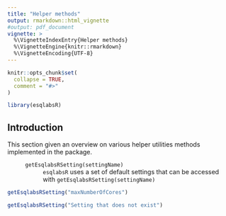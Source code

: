 ```yaml
---
title: "Helper methods"
output: rmarkdown::html_vignette
#output: pdf_document
vignette: >
  %\VignetteIndexEntry{Helper methods}
  %\VignetteEngine{knitr::rmarkdown}
  %\VignetteEncoding{UTF-8}
---
```


```r
knitr::opts_chunk$set(
  collapse = TRUE,
  comment = "#>"
)
```

```r
library(esqlabsR)
```

## Introduction

This section given an overview on various helper utilities methods implemented in the package.

  : `getEsqlabsRSetting(settingName)`
    : `esqlabsR` uses a set of default settings that can be accessed with `getEsqlabsRSetting(settingName)`
    
```r
getEsqlabsRSetting("maxNumberOfCores")

getEsqlabsRSetting("Setting that does not exist")
```
